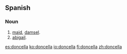 ==Spanish==

===Noun===
{{es-noun|f}}

# [[maid]], [[damsel]].
# [[abigail]].

[[es:doncella]]
[[ko:doncella]]
[[io:doncella]]
[[fi:doncella]]
[[zh:doncella]]